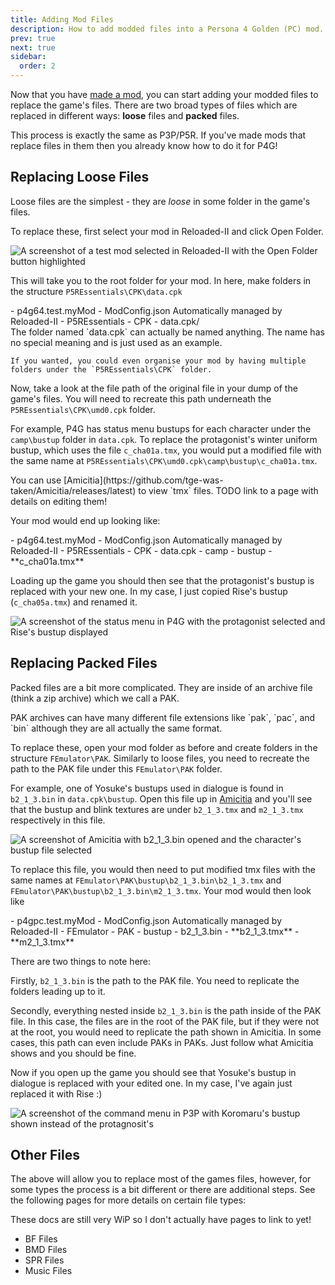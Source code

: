 ```yaml
---
title: Adding Mod Files
description: How to add modded files into a Persona 4 Golden (PC) mod.
prev: true
next: true
sidebar:
  order: 2
---
```



Now that you have [made a mod](../making-a-mod), you can start adding your modded files to replace the game's files. There are two broad types of files which are replaced in different ways: **loose** files and **packed** files.

<Aside>
  This process is exactly the same as P3P/P5R. If you've made mods that replace
  files in them then you already know how to do it for P4G!
</Aside>

## Replacing Loose Files

Loose files are the simplest - they are _loose_ in some folder in the game's files.

To replace these, first select your mod in Reloaded-II and click Open Folder.

![A screenshot of a test mod selected in Reloaded-II with the Open Folder button highlighted](../../../../../assets/p4g/getting-started/replacing-files/open-mod-folder.png)

This will take you to the root folder for your mod. In here, make folders in the structure `P5REssentials\CPK\data.cpk`

<FileTree>
  - p4g64.test.myMod 
    - ModConfig.json Automatically managed by Reloaded-II 
    - P5REssentials 
      - CPK 
        - data.cpk/
</FileTree>

<Aside>
    The folder named `data.cpk` can actually be named anything. The name has no special meaning and is just used as an example.

    If you wanted, you could even organise your mod by having multiple folders under the `P5REssentials\CPK` folder.

</Aside>

Now, take a look at the file path of the original file in your dump of the game's files. You will need to recreate this path underneath the `P5REssentials\CPK\umd0.cpk` folder.

For example, P4G has status menu bustups for each character under the `camp\bustup` folder in `data.cpk`.
To replace the protagonist's winter uniform bustup, which uses the file `c_cha01a.tmx`, you would put a modified file with the same name at `P5REssentials\CPK\umd0.cpk\camp\bustup\c_cha01a.tmx`.

<Aside type="tip">
  You can use
  [Amicitia](https://github.com/tge-was-taken/Amicitia/releases/latest) to view
  `tmx` files. TODO link to a page with details on editing them!
</Aside>

Your mod would end up looking like:

<FileTree>
  - p4g64.test.myMod 
    - ModConfig.json Automatically managed by Reloaded-II 
    - P5REssentials 
      - CPK 
        - data.cpk 
          - camp 
            - bustup 
              - **c_cha01a.tmx**
</FileTree>

Loading up the game you should then see that the protagonist's bustup is replaced with your new one. In my case, I just copied Rise's bustup (`c_cha05a.tmx`) and renamed it.

![A screenshot of the status menu in P4G with the protagonist selected and Rise's bustup displayed](../../../../../assets/p4g/getting-started/replacing-files/rise-over-protag.png)

## Replacing Packed Files

Packed files are a bit more complicated. They are inside of an archive file (think a zip archive) which we call a PAK.

<Aside>
  PAK archives can have many different file extensions like `pak`, `pac`, and
  `bin` although they are all actually the same format.
</Aside>

To replace these, open your mod folder as before and create folders in the structure `FEmulator\PAK`.
Similarly to loose files, you need to recreate the path to the PAK file under this `FEmulator\PAK` folder.

For example, one of Yosuke's bustups used in dialogue is found in `b2_1_3.bin` in `data.cpk\bustup`.
Open this file up in [Amicitia](https://github.com/tge-was-taken/Amicitia/releases/latest) and you'll see that the bustup and blink textures are under `b2_1_3.tmx` and `m2_1_3.tmx` respectively in this file.

![A screenshot of Amicitia with b2_1_3.bin opened and the character's bustup file selected](../../../../../assets/p4g/getting-started/replacing-files/b2_1_3.bin.png)

To replace this file, you would then need to put modified tmx files with the same names at `FEmulator\PAK\bustup\b2_1_3.bin\b2_1_3.tmx` and `FEmulator\PAK\bustup\b2_1_3.bin\m2_1_3.tmx`.
Your mod would then look like

<FileTree>
  - p4gpc.test.myMod 
    - ModConfig.json Automatically managed by Reloaded-II 
    - FEmulator 
      - PAK 
        - bustup 
          - b2_1_3.bin 
            - **b2_1_3.tmx** 
            - **m2_1_3.tmx**
</FileTree>

There are two things to note here:

Firstly, `b2_1_3.bin` is the path to the PAK file. You need to replicate the folders leading up to it.

Secondly, everything nested inside `b2_1_3.bin` is the path inside of the PAK file. In this case, the files are in the root of the PAK file, but if they were not at the root, you would need to replicate the path shown in Amicitia. In some cases, this path can even include PAKs in PAKs. Just follow what Amicitia shows and you should be fine.

Now if you open up the game you should see that Yosuke's bustup in dialogue is replaced with your edited one. In my case, I've again just replaced it with Rise :)

![A screenshot of the command menu in P3P with Koromaru's bustup shown instead of the protagnosit's](../../../../../assets/p4g/getting-started/replacing-files/rise-over-yosuke.png)

## Other Files

The above will allow you to replace most of the games files, however, for some types the process is a bit different or there are additional steps.
See the following pages for more details on certain file types:

<Aside type="caution">
  These docs are still very WiP so I don't actually have pages to link to yet!
</Aside>

- BF Files
- BMD Files
- SPR Files
- Music Files
